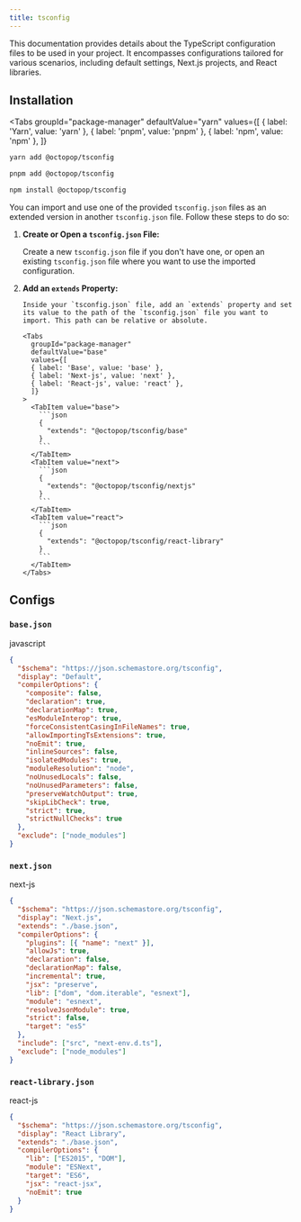 ```yaml
---
title: tsconfig
---
```



<EnvBadges
  frontend
  backend
  tooling
  api="https://www.npmjs.com/package/@octopop/tsconfig"
/>

This documentation provides details about the TypeScript configuration files to be used in your project. It encompasses configurations tailored for various scenarios, including default settings, Next.js projects, and React libraries.

## Installation

<Tabs
  groupId="package-manager"
  defaultValue="yarn"
  values={[
    { label: 'Yarn', value: 'yarn' },
    { label: 'pnpm', value: 'pnpm' },
    { label: 'npm', value: 'npm' },
  ]}
>
  <TabItem value="yarn">

```bash
yarn add @octopop/tsconfig
```

  </TabItem>
  <TabItem value="pnpm">

```bash
pnpm add @octopop/tsconfig
```

  </TabItem>
  <TabItem value="npm">

```bash
npm install @octopop/tsconfig
```

  </TabItem>
</Tabs>

You can import and use one of the provided `tsconfig.json` files as an extended version in another `tsconfig.json` file. Follow these steps to do so:

1.  **Create or Open a `tsconfig.json` File:**

    Create a new `tsconfig.json` file if you don't have one, or open an existing `tsconfig.json` file where you want to use the imported configuration.

2.  **Add an `extends` Property:**

        Inside your `tsconfig.json` file, add an `extends` property and set its value to the path of the `tsconfig.json` file you want to import. This path can be relative or absolute.

        <Tabs
          groupId="package-manager"
          defaultValue="base"
          values={[
          { label: 'Base', value: 'base' },
          { label: 'Next-js', value: 'next' },
          { label: 'React-js', value: 'react' },
          ]}
        >
          <TabItem value="base">
            ```json
            {
              "extends": "@octopop/tsconfig/base"
            }
            ```
          </TabItem>
          <TabItem value="next">
            ```json
            {
              "extends": "@octopop/tsconfig/nextjs"
            }
            ```
          </TabItem>
          <TabItem value="react">
            ```json
            {
              "extends": "@octopop/tsconfig/react-library"
            }
            ```
          </TabItem>
        </Tabs>

## Configs

### `base.json`

javascript

```json
{
  "$schema": "https://json.schemastore.org/tsconfig",
  "display": "Default",
  "compilerOptions": {
    "composite": false,
    "declaration": true,
    "declarationMap": true,
    "esModuleInterop": true,
    "forceConsistentCasingInFileNames": true,
    "allowImportingTsExtensions": true,
    "noEmit": true,
    "inlineSources": false,
    "isolatedModules": true,
    "moduleResolution": "node",
    "noUnusedLocals": false,
    "noUnusedParameters": false,
    "preserveWatchOutput": true,
    "skipLibCheck": true,
    "strict": true,
    "strictNullChecks": true
  },
  "exclude": ["node_modules"]
}
```

### `next.json`

next-js

```next.json
{
  "$schema": "https://json.schemastore.org/tsconfig",
  "display": "Next.js",
  "extends": "./base.json",
  "compilerOptions": {
    "plugins": [{ "name": "next" }],
    "allowJs": true,
    "declaration": false,
    "declarationMap": false,
    "incremental": true,
    "jsx": "preserve",
    "lib": ["dom", "dom.iterable", "esnext"],
    "module": "esnext",
    "resolveJsonModule": true,
    "strict": false,
    "target": "es5"
  },
  "include": ["src", "next-env.d.ts"],
  "exclude": ["node_modules"]
}
```

### `react-library.json`

react-js

```react-library.json
{
  "$schema": "https://json.schemastore.org/tsconfig",
  "display": "React Library",
  "extends": "./base.json",
  "compilerOptions": {
    "lib": ["ES2015", "DOM"],
    "module": "ESNext",
    "target": "ES6",
    "jsx": "react-jsx",
    "noEmit": true
  }
}
```
